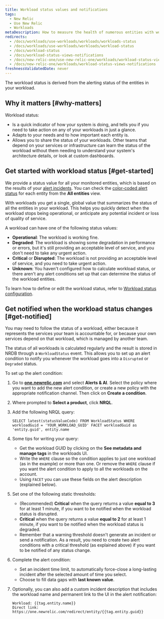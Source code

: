 ```yaml
---
title: Workload status values and notifications
tags:
  - New Relic 
  - Use New Relic 
  - Workloads
metaDescription: How to measure the health of numerous entities with workload status, and alert on workload status.
redirects:
  - /docs/workloads/use-workloads/workloads/workloads-status
  - /docs/workloads/use-workloads/workloads/workload-status
  - /docs/workload-status
  - /docs/workload-status-views-notifications
  - /docs/new-relic-one/use-new-relic-one/workloads/workload-status-views-notifications
  - /docs/new-relic-one/workloads/workload-status-views-notifications
freshnessValidatedDate: never
---
```


The workload status is derived from the alerting status of the entities in your workload. 

## Why it matters [#why-matters]

Workload status:

* Is a quick indicator of how your system is doing, and tells you if you need to take action on any of your workloads in just a glance.
* Adapts to your needs and to how important each entity is.
* Allows you to share the status of your workloads. Other teams that depend on your services or infrastructure can learn the status of the workload without them needing to understand your system's architecture details, or look at custom dashboards.

## Get started with workload status [#get-started]

We provide a status value for all your monitored entities, which is based on the results of your [alert incidents](/docs/alerts). You can check the [color-coded alert status](/docs/alerts/new-relic-alerts/configuring-alert-policies/identify-entities-without-alert-policies#colors) for each entity from the **All entities** view. 

With workloads you get a single, global value that summarizes the status of all the entities in your workload. This helps you quickly detect when the workload stops being operational, or anticipate any potential incident or loss of quality of service.

A workload can have one of the following status values:

* **Operational**: The workload is working fine.
* **Degraded**: The workload is showing some degradation in performance or errors, but it's still providing an acceptable level of service, and you don't need to take any urgent action.
* **Critical** or **Disrupted**: The workload is not providing an acceptable level of service, and you need to take urgent action.
* **Unknown**: You haven't configured how to calculate workload status, or there aren't any alert conditions set up that can determine the status of the workload entities.

To learn how to define or edit the workload status, refer to [Workload status configuration](/docs/workload-status-configuration).

## Get notified when the workload status changes [#get-notified]

You may need to follow the status of a workload, either because it represents the services your team is accountable for, or because your own services depend on that workload, which is managed by another team.

The status of all workloads is calculated regularly and the result is stored in NRDB through a `WorkloadStatus` event. This allows you to set up an alert condition to notify you whenever the workload goes into a `Disrupted` or `Degraded` status.

To set up the alert condition:

1. Go to **[one.newrelic.com](https://one.newrelic.com/all-capabilities)** and select **Alerts & AI**. Select the policy where you want to add the new alert condition, or create a new policy with the appropriate notification channel. Then click on **Create a condition**.
2. Where prompted to **Select a product**, click **NRQL**.
3. Add the following NRQL query:

   ```
   SELECT latest(statusValueCode) FROM WorkloadStatus WHERE workloadGuid = 'YOUR_WORKLOAD_GUID' FACET workloadGuid as 'entity.guid', entity.name
   ```
4. Some tips for writing your query: 
   * Get the workload GUID by clicking on the **See metadata and manage tags** in the workloads UI. 
   * Write the `WHERE` clause so the condition applies to just one workload (as in the example) or more than one. Or remove the `WHERE` clause if you want the alert condition to apply to all the workloads on the account.
   * Using `FACET` you can use these fields on the alert description (explained below).
5. Set one of the following static thresholds:
   * (Recommended) **Critical** when the query returns a value **equal to 3** for at least 1 minute, if you want to be notified when the workload status is disrupted.
   * **Critical** when the query returns a value **equal to 2** for at least 1 minute, if you want to be notified when the workload status is degraded.
   * Remember that a warning threshold doesn't generate an incident or send a notification. As a result, you need to create two alert conditions with a critical threshold (as explained above) if you want to be notified of any status change.
6. Complete the alert condition:
   * Set an incident time limit, to automatically force-close a long-lasting incident after the selected amount of time you select.
   * Choose to fill data gaps with **last known value**.
7. Optionally, you can also add a custom incident description that includes the workload name and permanent link to the UI in the alert notification:

   ```
   Workload: {{tag.entity.name}}
   Direct link: https://one.newrelic.com/redirect/entity/{{tag.entity.guid}}
   ```
